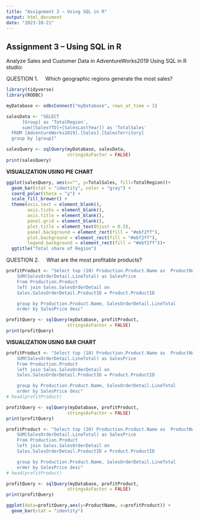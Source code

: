---
title: "Assignment 3 – Using SQL in R"
output: html_document
date: "2023-10-21"
---

## **Assignment 3 -- Using SQL in R**

Analyze Sales and Customer Data in AdventureWorks2019 Using SQL in R studio:

QUESTION 1.     Which geographic regions generate the most sales?

```{r NEW}
library(tidyverse)
library(RODBC)

myDatabase <- odbcConnect("myDatabase", rows_at_time = 1)
```

```{r}
salesData <- "SELECT 
      [Group] as 'TotalRegion',
      sum([SalesYTD]+[SalesLastYear]) as 'TotalSales'
  FROM [AdventureWorks2019].[Sales].[SalesTerritory]
  group by [group]"

salesQuery <- sqlQuery(myDatabase, salesData, 
                       stringsAsFactor = FALSE)
print(salesQuery)
```

**VISUALIZATION USING PIE CHART**

```{r}
ggplot(salesQuery, aes(x="", y=TotalSales, fill=TotalRegion))+
  geom_bar(stat = "identity", color = "gray") +
  coord_polar(theta = "y") +
  scale_fill_brewer() +
  theme(axis.text = element_blank(),
        axis.ticks = element_blank(),
        axis.title = element_blank(),
        panel.grid = element_blank(),
        plot.title = element_text(hjust = 0.5),
        panel.background = element_rect(fill = "#ebf2ff"),
        plot.background = element_rect(fill = "#ebf2ff"),
        legend.background = element_rect(fill = "#ebf2ff"))+
  ggtitle("Total share of Region")

```

QUESTION 2.     What are the most profitable products?

```{r}
profitProduct <- "Select top (10) Production.Product.Name as  ProductName,
	SUM(SalesOrderDetail.LineTotal) as SalesPrice
	From Production.Product
	left join Sales.SalesOrderDetail on 
	Sales.SalesOrderDetail.ProductID = Product.ProductID

	group by Production.Product.Name, SalesOrderDetail.LineTotal
	order by SalesPrice desc"

profitQuery <- sqlQuery(myDatabase, profitProduct, 
                       stringsAsFactor = FALSE)
print(profitQuery)

```

**VISUALIZATION USING BAR CHART**

```{r}
profitProduct <- "Select top (10) Production.Product.Name as  ProductName,
	SUM(SalesOrderDetail.LineTotal) as SalesPrice
	From Production.Product
	left join Sales.SalesOrderDetail on 
	Sales.SalesOrderDetail.ProductID = Product.ProductID

	group by Production.Product.Name, SalesOrderDetail.LineTotal
	order by SalesPrice desc"
# head(profitProduct)

profitQuery <- sqlQuery(myDatabase, profitProduct, 
                       stringsAsFactor = FALSE)
print(profitQuery)
```

```{r}
profitProduct <- "Select top (10) Production.Product.Name as  ProductName,
	SUM(SalesOrderDetail.LineTotal) as SalesPrice
	From Production.Product
	left join Sales.SalesOrderDetail on 
	Sales.SalesOrderDetail.ProductID = Product.ProductID

	group by Production.Product.Name, SalesOrderDetail.LineTotal
	order by SalesPrice desc"
# head(profitProduct)

profitQuery <- sqlQuery(myDatabase, profitProduct, 
                       stringsAsFactor = FALSE)
print(profitQuery)

ggplot(data=profitQuery,aes(y=ProductName, x=profitProduct)) +
  geom_bar(stat = "identity")
```
